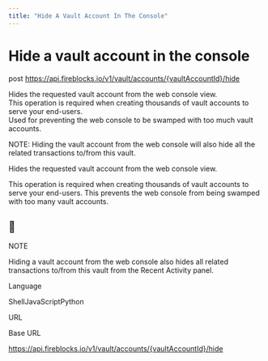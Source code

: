 ```yaml
---
title: "Hide A Vault Account In The Console"
---
```

  
  # Hide a vault account in the console

post https://api.fireblocks.io/v1/vault/accounts/{vaultAccountId}/hide

Hides the requested vault account from the web console view.  
This operation is required when creating thousands of vault accounts to serve your end-users.  
Used for preventing the web console to be swamped with too much vault accounts.

NOTE: Hiding the vault account from the web console will also hide all the related transactions to/from this vault.

Hides the requested vault account from the web console view.

This operation is required when creating thousands of vault accounts to serve your end-users. This prevents the web console from being swamped with too many vault accounts.

<Info>

## 📘

NOTE

Hiding a vault account from the web console also hides all related transactions to/from this vault from the Recent Activity panel.

</Info>

Language

ShellJavaScriptPython

URL

Base URL

https://api.fireblocks.io/v1/vault/accounts/{vaultAccountId}/hide